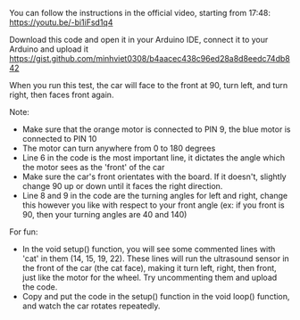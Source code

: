 You can follow the instructions in the official video, starting from 17:48: 
https://youtu.be/-bi1iFsd1q4

Download this code and open it in your Arduino IDE, connect it to your Arduino and upload it 
https://gist.github.com/minhviet0308/b4aacec438c96ed28a8d8eedc74db842

When you run this test, the car will face to the front at 90, turn left, and turn right, then faces front again.

Note: 
- Make sure that the orange motor is connected to PIN 9, the blue motor is connected to PIN 10
- The motor can turn anywhere from 0 to 180 degrees
- Line 6 in the code is the most important line, it dictates the angle which the motor sees as the 'front' of the car 
- Make sure the car's front orientates with the board. If it doesn't, slightly change 90 up or down until it faces the right direction.
- Line 8 and 9 in the code are the turning angles for left and right, change this however you like with respect to your front angle (ex: if you front is 90, then
your turning angles are 40 and 140)

For fun: 
- In the void setup() function, you will see some commented lines with 'cat' in them (14, 15, 19, 22).
These lines will run the ultrasound sensor in the front of the car (the cat face), making it turn left,
right, then front, just like the motor for the wheel. Try uncommenting them and upload the code. 
- Copy and put the code in the setup() function in the void loop() function, and watch the car rotates
repeatedly.
